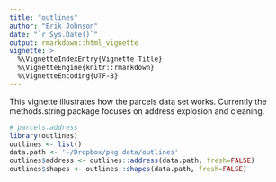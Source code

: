 ```yaml
---
title: "outlines"
author: "Erik Johnson"
date: "`r Sys.Date()`"
output: rmarkdown::html_vignette
vignette: >
  %\VignetteIndexEntry{Vignette Title}
  %\VignetteEngine{knitr::rmarkdown}
  %\VignetteEncoding{UTF-8}
---
```


This vignette illustrates how the parcels data set works. Currently the methods.string package focuses on address explosion and cleaning.

```r
# parcels.address
library(outlines)
outlines <- list()
data.path <- '~/Dropbox/pkg.data/outlines'
outlines$address <- outlines::address(data.path, fresh=FALSE)
outlines$shapes <- outlines::shapes(data.path, fresh=FALSE)
```
